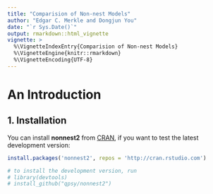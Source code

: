 ```yaml
---
title: "Comparision of Non-nest Models"
author: "Edgar C. Merkle and Dongjun You"
date: "`r Sys.Date()`"
output: rmarkdown::html_vignette
vignette: >
  %\VignetteIndexEntry{Comparision of Non-nest Models}
  %\VignetteEngine{knitr::rmarkdown}
  %\VignetteEncoding{UTF-8}
---
```


# An Introduction

## 1. Installation

You can install **nonnest2** from [CRAN](http://cran.rstudio.com/package=nonnest2), if you want to test the latest development version:

```r
install.packages('nonnest2', repos = 'http://cran.rstudio.com')

# to install the development version, run
# library(devtools)
# install_github("qpsy/nonnest2")
```
